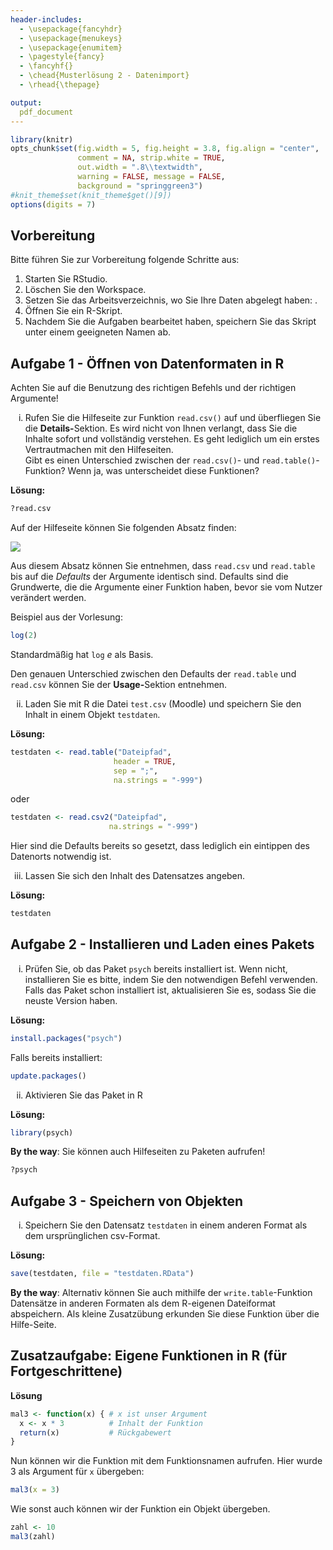 ```yaml
---
header-includes:
  - \usepackage{fancyhdr}
  - \usepackage{menukeys}
  - \usepackage{enumitem}
  - \pagestyle{fancy}
  - \fancyhf{}
  - \chead{Musterlösung 2 - Datenimport}
  - \rhead{\thepage}

output:
  pdf_document
---
```


```r
library(knitr)
opts_chunk$set(fig.width = 5, fig.height = 3.8, fig.align = "center", 
               comment = NA, strip.white = TRUE, 
               out.width = ".8\\textwidth",
               warning = FALSE, message = FALSE, 
               background = "springgreen3")
#knit_theme$set(knit_theme$get()[9])
options(digits = 7)
```

## Vorbereitung

Bitte führen Sie zur Vorbereitung folgende Schritte aus:

1.  Starten Sie RStudio.
2.  Löschen Sie den Workspace. 
3.  Setzen Sie das Arbeitsverzeichnis, wo Sie Ihre Daten abgelegt haben: \menu{Session > Set Working Directory > Choose Directory}.
3.  Öffnen Sie ein R-Skript.
4.  Nachdem Sie die Aufgaben bearbeitet haben, speichern Sie das Skript unter einem geeigneten Namen ab.

## Aufgabe 1 - Öffnen von Datenformaten in R

Achten Sie auf die Benutzung des richtigen Befehls und der richtigen Argumente!

(i) Rufen Sie die Hilfeseite zur Funktion `read.csv()` auf und überfliegen Sie die **Details-**Sektion. Es wird nicht von Ihnen verlangt, dass Sie die Inhalte sofort und vollständig verstehen. Es geht lediglich um ein erstes Vertrautmachen mit den Hilfeseiten.    
Gibt es einen Unterschied zwischen der `read.csv()`- und `read.table()`-Funktion? Wenn ja, was unterscheidet diese Funktionen?

**Lösung:**

```r
?read.csv
```

Auf der Hilfeseite können Sie folgenden Absatz finden:

![](img/readtable_helppage.png)

Aus diesem Absatz können Sie entnehmen, dass `read.csv` und `read.table` bis auf die *Defaults* der Argumente identisch sind. Defaults sind die Grundwerte, die die Argumente einer Funktion haben, bevor sie vom Nutzer verändert werden.

Beispiel aus der Vorlesung:
```r
log(2)
```

Standardmäßig hat `log` $e$ als Basis.

Den genauen Unterschied zwischen den Defaults der `read.table` und `read.csv` können Sie der **Usage-**Sektion entnehmen.

(ii) Laden Sie mit R die Datei `test.csv` (Moodle) und speichern Sie den Inhalt in einem Objekt `testdaten`.

**Lösung:**

```r
testdaten <- read.table("Dateipfad",
                       header = TRUE,
                       sep = ";",
                       na.strings = "-999")  
```
oder
```r
testdaten <- read.csv2("Dateipfad",
                      na.strings = "-999")
```
Hier sind die Defaults bereits so gesetzt, dass lediglich ein eintippen des Datenorts notwendig ist.

(iii) Lassen Sie sich den Inhalt des Datensatzes angeben. 

**Lösung:**

```r
testdaten
```

## Aufgabe 2 - Installieren und Laden eines Pakets

(i) Prüfen Sie, ob das Paket `psych` bereits installiert ist. Wenn nicht, installieren Sie es bitte, indem Sie den notwendigen Befehl verwenden. Falls das Paket schon installiert ist, aktualisieren Sie es, sodass Sie die neuste Version haben.

**Lösung:**

```r
install.packages("psych")
```

Falls bereits installiert:

```r
update.packages()
```

(ii) Aktivieren Sie das Paket in R

**Lösung:**

```r
library(psych)
```

**By the way**: Sie können auch Hilfeseiten zu Paketen aufrufen!
```r
?psych
```

## Aufgabe 3 - Speichern von Objekten

(i) Speichern Sie den Datensatz `testdaten` in einem anderen Format als dem ursprünglichen csv-Format.

**Lösung:**

```r
save(testdaten, file = "testdaten.RData")
```
**By the way**: Alternativ können Sie auch mithilfe der `write.table`-Funktion Datensätze in anderen Formaten als dem R-eigenen Dateiformat abspeichern. Als kleine Zusatzübung erkunden Sie diese Funktion über die Hilfe-Seite.

## Zusatzaufgabe: Eigene Funktionen in R (für Fortgeschrittene)

**Lösung**

```r
mal3 <- function(x) { # x ist unser Argument    
  x <- x * 3          # Inhalt der Funktion
  return(x)           # Rückgabewert
}
```

Nun können wir die Funktion mit dem Funktionsnamen aufrufen. Hier wurde 3 als Argument für `x` übergeben:

```r
mal3(x = 3)
```

Wie sonst auch können wir der Funktion ein Objekt übergeben.

```r
zahl <- 10
mal3(zahl)
```













